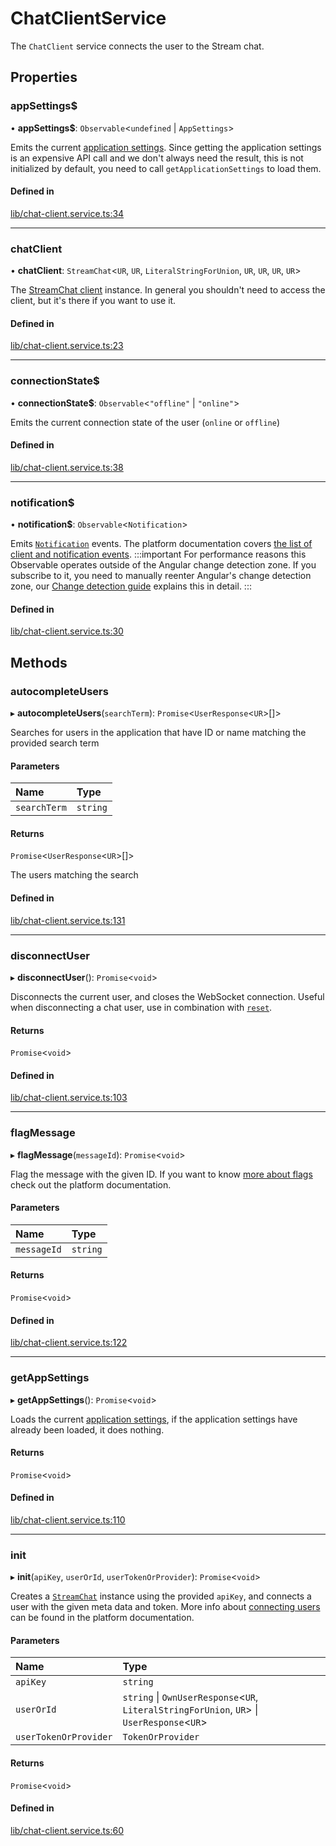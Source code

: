 # ChatClientService

The `ChatClient` service connects the user to the Stream chat.

## Properties

### appSettings$

• **appSettings$**: `Observable`<`undefined` \| `AppSettings`\>

Emits the current [application settings](https://getstream.io/chat/docs/javascript/app_setting_overview/?language=javascript). Since getting the application settings is an expensive API call and we don't always need the result, this is not initialized by default, you need to call `getApplicationSettings` to load them.

#### Defined in

[lib/chat-client.service.ts:34](https://github.com/GetStream/stream-chat-angular/blob/7051a59/projects/stream-chat-angular/src/lib/chat-client.service.ts#L34)

___

### chatClient

• **chatClient**: `StreamChat`<`UR`, `UR`, `LiteralStringForUnion`, `UR`, `UR`, `UR`, `UR`\>

The [StreamChat client](https://github.com/GetStream/stream-chat-js/blob/master/src/client.ts) instance. In general you shouldn't need to access the client, but it's there if you want to use it.

#### Defined in

[lib/chat-client.service.ts:23](https://github.com/GetStream/stream-chat-angular/blob/7051a59/projects/stream-chat-angular/src/lib/chat-client.service.ts#L23)

___

### connectionState$

• **connectionState$**: `Observable`<``"offline"`` \| ``"online"``\>

Emits the current connection state of the user (`online` or `offline`)

#### Defined in

[lib/chat-client.service.ts:38](https://github.com/GetStream/stream-chat-angular/blob/7051a59/projects/stream-chat-angular/src/lib/chat-client.service.ts#L38)

___

### notification$

• **notification$**: `Observable`<`Notification`\>

Emits [`Notification`](https://github.com/GetStream/stream-chat-angular/blob/master/projects/stream-chat-angular/src/lib/chat-client.service.ts) events. The platform documentation covers [the list of client and notification events](https://getstream.io/chat/docs/javascript/event_object/?language=javascript).
:::important
For performance reasons this Observable operates outside of the Angular change detection zone. If you subscribe to it, you need to manually reenter Angular's change detection zone, our [Change detection guide](../concepts/change-detection.mdx) explains this in detail.
:::

#### Defined in

[lib/chat-client.service.ts:30](https://github.com/GetStream/stream-chat-angular/blob/7051a59/projects/stream-chat-angular/src/lib/chat-client.service.ts#L30)

## Methods

### autocompleteUsers

▸ **autocompleteUsers**(`searchTerm`): `Promise`<`UserResponse`<`UR`\>[]\>

Searches for users in the application that have ID or name matching the provided search term

#### Parameters

| Name | Type |
| :------ | :------ |
| `searchTerm` | `string` |

#### Returns

`Promise`<`UserResponse`<`UR`\>[]\>

The users matching the search

#### Defined in

[lib/chat-client.service.ts:131](https://github.com/GetStream/stream-chat-angular/blob/7051a59/projects/stream-chat-angular/src/lib/chat-client.service.ts#L131)

___

### disconnectUser

▸ **disconnectUser**(): `Promise`<`void`\>

Disconnects the current user, and closes the WebSocket connection. Useful when disconnecting a chat user, use in combination with [`reset`](./ChannelService.mdx/#reset).

#### Returns

`Promise`<`void`\>

#### Defined in

[lib/chat-client.service.ts:103](https://github.com/GetStream/stream-chat-angular/blob/7051a59/projects/stream-chat-angular/src/lib/chat-client.service.ts#L103)

___

### flagMessage

▸ **flagMessage**(`messageId`): `Promise`<`void`\>

Flag the message with the given ID. If you want to know [more about flags](https://getstream.io/chat/docs/javascript/moderation/?language=javascript) check out the platform documentation.

#### Parameters

| Name | Type |
| :------ | :------ |
| `messageId` | `string` |

#### Returns

`Promise`<`void`\>

#### Defined in

[lib/chat-client.service.ts:122](https://github.com/GetStream/stream-chat-angular/blob/7051a59/projects/stream-chat-angular/src/lib/chat-client.service.ts#L122)

___

### getAppSettings

▸ **getAppSettings**(): `Promise`<`void`\>

Loads the current [application settings](https://getstream.io/chat/docs/javascript/app_setting_overview/?language=javascript), if the application settings have already been loaded, it does nothing.

#### Returns

`Promise`<`void`\>

#### Defined in

[lib/chat-client.service.ts:110](https://github.com/GetStream/stream-chat-angular/blob/7051a59/projects/stream-chat-angular/src/lib/chat-client.service.ts#L110)

___

### init

▸ **init**(`apiKey`, `userOrId`, `userTokenOrProvider`): `Promise`<`void`\>

Creates a [`StreamChat`](https://github.com/GetStream/stream-chat-js/blob/668b3e5521339f4e14fc657834531b4c8bf8176b/src/client.ts#L124) instance using the provided `apiKey`, and connects a user with the given meta data and token. More info about [connecting users](https://getstream.io/chat/docs/javascript/init_and_users/?language=javascript) can be found in the platform documentation.

#### Parameters

| Name | Type |
| :------ | :------ |
| `apiKey` | `string` |
| `userOrId` | `string` \| `OwnUserResponse`<`UR`, `LiteralStringForUnion`, `UR`\> \| `UserResponse`<`UR`\> |
| `userTokenOrProvider` | `TokenOrProvider` |

#### Returns

`Promise`<`void`\>

#### Defined in

[lib/chat-client.service.ts:60](https://github.com/GetStream/stream-chat-angular/blob/7051a59/projects/stream-chat-angular/src/lib/chat-client.service.ts#L60)

